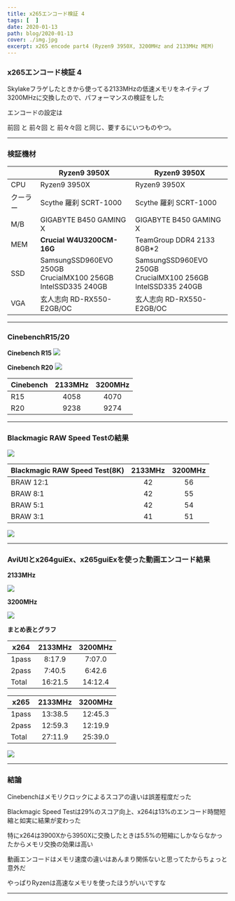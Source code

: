 ```yaml
---
title: x265エンコード検証 4
tags: [  ]
date: 2020-01-13
path: blog/2020-01-13
cover: ./img.jpg
excerpt: x265 encode part4 (Ryzen9 3950X, 3200MHz and 2133MHz MEM)
---
```


### x265エンコード検証 4

Skylakeフラゲしたときから使ってる2133MHzの低速メモリをネイティブ3200MHzに交換したので、パフォーマンスの検証をした

エンコードの設定は
<Link to="/blog/2019-12-03">
前回
</Link>
と
<Link to="/blog/2019-07-08">
前々回
</Link>
と
<Link to="/blog/2019-02-14">
前々々回
</Link>
と同じ、要するにいつものやつ。

---

### 検証機材

|     | Ryzen9 3950X | Ryzen9 3950X|
|-----------|------------|------------|
| CPU      | Ryzen9 3950X      | Ryzen9 3950X      |
| クーラー  | Scythe 羅刹 SCRT-1000     | Scythe 羅刹 SCRT-1000    |
| M/B | GIGABYTE B450 GAMING X    | GIGABYTE B450 GAMING X    |
| MEM | **Crucial W4U3200CM-16G**    | TeamGroup DDR4 2133 8GB*2    |
| SSD | SamsungSSD960EVO 250GB<br/>CrucialMX100 256GB<br/>IntelSSD335 240GB    | SamsungSSD960EVO 250GB<br/>CrucialMX100 256GB<br/>IntelSSD335 240GB    |
| VGA | 玄人志向 RD-RX550-E2GB/OC    | 玄人志向 RD-RX550-E2GB/OC    |

---

### CinebenchR15/20

**Cinebench R15**
![](./img1.jpg)

**Cinebench R20**
![](./img2.jpg)

| Cinebench     |2133MHz      |3200MHz         |
|-----------|:------------:|:------------:|
| R15      | 4058	       | 4070      |
| R20      | 9238       | 9274      |

---

### Blackmagic RAW Speed Testの結果

![](./img4.jpg)

| Blackmagic RAW Speed Test(8K)     |2133MHz      |3200MHz         |
|-----------|:------------:|:------------:|
| BRAW 12:1      | 42	       | 56      |
| BRAW 8:1      | 42       | 55      |
| BRAW 5:1      | 42       | 54      |
| BRAW 3:1      | 41       | 51      |

![](./img3.jpg)

---

### AviUtlとx264guiEx、x265guiExを使った動画エンコード結果

**2133MHz**

![](./img5.jpg)

**3200MHz**

![](./img6.jpg)

**まとめ表とグラフ**

| x264     |2133MHz      |3200MHz         |
|-----------|:------------:|:------------:|
| 1pass      | 8:17.9	       | 7:07.0      |
| 2pass      | 7:40.5	       | 6:42.6      |
| Total      | 16:21.5       | 14:12.4      |

| x265     |2133MHz      |3200MHz         |
|-----------|:------------:|:------------:|
| 1pass      | 13:38.5	       | 12:45.3      |
| 2pass      | 12:59.3	       | 12:19.9      |
| Total      | 27:11.9       | 25:39.0      |

![](./img7.jpg)

---

### 結論

Cinebenchはメモリクロックによるスコアの違いは誤差程度だった

Blackmagic Speed Testは29%のスコア向上、x264は13%のエンコード時間短縮と如実に結果が変わった

特にx264は3900Xから3950Xに交換したときは5.5%の短縮にしかならなかったからメモリ交換の効果は高い

動画エンコードはメモリ速度の違いはあんまり関係ないと思ってたからちょっと意外だ

やっぱりRyzenは高速なメモリを使ったほうがいいですな

---